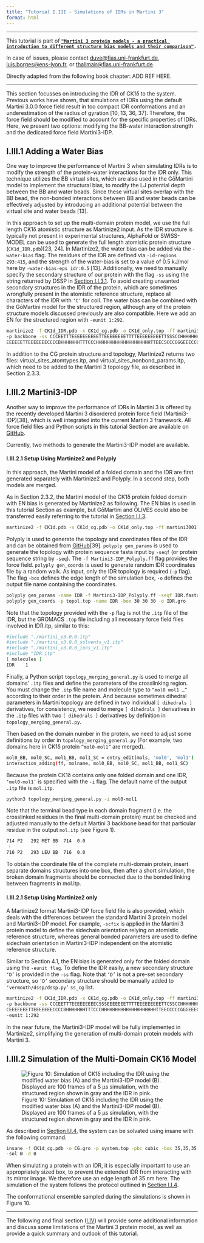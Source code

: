 ```yaml
---
title: "Tutorial I.III - Simulations of IDRs in Martini 3"
format: html
---
```


<hr>

This tutorial is part of [**`"Martini 3 protein models - a practical introduction to different structure bias models and their comparison"`**](index.qmd)**`.`**

In case of issues, please contact [duve\@fias.uni-frankfurt.de](mailto:%20duve@fias.uni-frankfurt.de), [luis.borges\@ens-lyon.fr](mailto:%20luis.borges@ens-lyon.fr), or [thallmair\@fias.uni-frankfurt.de](mailto:%20thallmair@fias.uni-frankfurt.de).

Directly adapted from the following book chapter: ADD REF HERE.

<hr>

This section focusses on introducing the IDR of CK1δ to the system. Previous works have shown, that simulations of IDRs using the default Martini 3.0.0 force field result in too compact IDR conformations and an underestimation of the radius of gyration [10, 13, 36, 37]. Therefore, the force field should be modified to account for the specific properties of IDRs. Here, we present two options: modifying the BB-water interaction strength and the dedicated force field Martini3-IDP.

## I.III.1 Adding a Water Bias

One way to improve the performance of Martini 3 when simulating IDRs is to modify the strength of the protein-water interactions for the IDR only. This technique utilizes the BB virtual sites, which are also used in the GōMartini model to implement the structural bias, to modify the LJ potential depth between the BB and water beads. Since these virtual sites overlap with the BB bead, the non-bonded interactions between BB and water beads can be effectively adjusted by introducing an additional potential between the virtual site and water beads [13]. 

In this approach to set up the multi-domain protein model, we use the full length CK1δ atomistic structure as Martinize2 input. As the IDR structure is typically not present in experimental structures, AlphaFold or SWISS-MODEL can be used to generate the full length atomistic protein structure (`CK1d_IDR.pdb`)[23, 24]. In Martinize2, the water bias can be added via the `-water-bias` flag. The residues of the IDR are defined via `-id-regions 293:415`, and the strength of the water-bias is set to a value of 0.5 kJ/mol here by `-water-bias-eps idr:0.5` [13]. Additionally, we need to manually specify the secondary structure of our protein with the flag `-ss` using the string returned by DSSP in [Section I.I.3.1](Tut1.qmd). To avoid creating unwanted secondary structures in the IDR of the protein, which are sometimes wrongfully present in the atomistic reference structure, replace all characters of the IDR with `‘C’` for coil. The water bias can be combined with the GōMartini model for the structured region, although any of the protein structure models discussed previously are also compatible. Here we add an EN for the structured region with `-eunit 1:292`.

```bash
martinize2 -f CK1d_IDR.pdb -x CK1d_cg.pdb -o CK1d_only.top -ff martini3001 
-p backbone -ss CCCEETTTEEEEEEEEEETTEEEEEEEETTTTEEEEEEEEETTSSSCCHHHHHHHHHHHTTCTTCCE
EEEEEETTEEEEEEECCCCBHHHHHHHTTTCCCHHHHHHHHHHHHHHHHHHHHTTEECSCCCGGGEEECCGGGTTCEEECCGGGCEECBCTTTCCBCCCCCSCCCCSCTTTCCHHHHTTCCCCHHHHHHHHHHHHHHHHHSSCTTSSCCCSSHHHHHHHHHHHHHTSCHHHHTTTSCHHHHHHHHHHHHCCTTCCCCHHHHHHHHHHHHHHTTCCCSCCCCCCCCCCCCCCCCCCCCCCCCCCCCCCCCCCCCCCCCCCCCCCCCCCCCCCCCCCCCCCCCCCCCCCCCCCCCCCCCCCCCCCCCCCCCCCCCCCCCCCCCCCCCCCCCCCCCCCCCCCCCCCCCCC -elastic -el 0 -eu 0.85 -eunit 1:292 -water-bias -water-bias-eps idr:0.5 -id-regions 293:415  
```

In addition to the CG protein structure and topology, Martinize2 returns two files: virtual_sites_atomtypes.itp, and virtual_sites_nonbond_params.itp, which need to be added to the Martini 3 topology file, as described in Section 2.3.3. 

## I.III.2 Martini3-IDP

Another way to improve the performance of IDRs in Martini 3 is offered by the recently developed Martini 3 disordered protein force field (Martini3-IDP)[38], which is well integrated into the current Martini 3 framework. All force field files and Python scripts in this tutorial Section are available on [GitHub](https://github.com/Martini-Force-Field-Initiative/Martini3-IDP-parameters). 

Currently, two methods to generate the Martini3-IDP model are available.

#### I.III.2.1 Setup Using Martinize2 and Polyply
	
In this approach, the Martini model of a folded domain and the IDR are first generated separately with Martinize2 and Polyply. In a second step, both models are merged.

As in Section 2.3.2, the Martini model of the CK1δ protein folded domain with EN bias is generated by Martinize2 as following. The EN bias is used in this tutorial Section as example, but GōMartini and OLIVES could also be transferred easily referring to the tutorial in [Section I.I.3](Tut1.qmd).   

```bash
martinize2 -f CK1d.pdb -x CK1d_cg.pdb -o CK1d_only.top -ff martini3001 -p backbone -dssp -elastic -el 0 -eu 0.85
```

Polyply is used to generate the topology and coordinates files of the IDR and can be obtained from [GitHub](https://github.com/marrink-lab/polyply_1.0)[39]. `polyply gen_params` is used to generate the topology with protein sequence fasta input by `-seqf` (or protein sequence string by `-seq`). The `-f Martini3-IDP_Polyply.ff` flag provides the force field. `polyply gen_coords` is used to generate random IDR coordinates file by a random walk. As input, only the IDR topology is required (`-p` flag). The flag `-box` defines the edge length of the simulation box, `-o` defines the output file name containing the coordinates.

```bash
polyply gen_params -name IDR -f Martini3-IDP_Polyply.ff -seqf IDR.fasta -o IDR.itp
polyply gen_coords -p topol.top -name IDR -box 30 30 30 -o IDR.gro
```

Note that the topology provided with the `-p` flag is not the `.itp` file of the IDR, but the GROMACS `.top` file including all necessary force field files involved in IDR.itp, similar to this:

```bash
#include "./martini_v3.0.0.itp"
#include "./martini_v3.0.0_solvents_v1.itp"
#include "./martini_v3.0.0_ions_v1.itp"
#include "IDR.itp"
[ molecules ]
IDR    1
```

Finally, a Python script `topology_merging_general.py` is used to merge all domains’ `.itp` files and define the parameters of the crosslinking region. You must change the `.itp` file name and molecule type to `“mol0 mol1 …”` according to their order in the protein. And because sometimes dihedral parameters in Martini topology are defined in two individual `[ dihedrals ]` derivatives, for consistency, we need to merge `[ dihedrals ]` derivatives in the `.itp` files with two `[ dihedrals ]` derivatives by definition in `topology_merging_general.py`.

Then based on the domain number in the protein, we need to adjust some definitions by order in `topology_merging_general.py` (For example, two domains here in CK1δ protein `“mol0-mol1”` are merged).

```bash
mol0_BB, mol0_SC, mol1_BB, mol1_SC = entry_edit(mols, 'mol0', 'mol1')
interaction_adding(ff, molname, mol0_BB, mol0_SC, mol1_BB, mol1_SC)
```

Because the protein CK1δ contains only one folded domain and one IDR, `‘mol0-mol1’` is specified with the `-i` flag. The default name of the output `.itp` file is `mol.itp`.

```bash
python3 topology_merging_general.py -i mol0-mol1
```

Note that the terminal bead type in each domain fragment (i.e. the crosslinked residues in the final multi-domain protein) must be checked and adjusted manually to the default Martini 3 backbone bead for that particular residue in the output `mol.itp` (see Figure 1).   

```bash
714 P2   292 MET BB  714  0.0
 ⁝
716 P2   293 LEU BB  716  0.0  
```

To obtain the coordinate file of the complete multi-domain protein, insert separate domains structures into one box, then after a short simulation, the broken domain fragments should be connected due to the bonded linking between fragments in mol.itp.

#### I.III.2.1 Setup Using Martinize2 only

A Martinize2 format Martini3-IDP force field file is also provided, which deals with the differences between the standard Martini 3 protein model and Martini3-IDP model. For example, `-scfix` is applied in the Martini 3 protein model to define the sidechain orientation relying on atomistic reference structure, whereas general bonded parameters are used to define sidechain orientation in Martini3-IDP independent on the atomistic reference structure.

Similar to Section 4.1, the EN bias is generated only for the folded domain using the `-eunit flag`. To define the IDR easily, a new secondary structure `‘D’` is provided in the `-ss` flag. Note that `‘D’` is not a pre-set secondary structure, so `‘D’` secondary structure should be manually added to `‘vermouth/dssp/dssp.py’` `ss_cg` list.

```bash
martinize2 -f CK1d_IDR.pdb -x CK1d_cg.pdb -o CK1d_only.top -ff martini3001-IDP 
-p backbone -ss CCCEETTTEEEEEEEEECSSSEEEEEEETTTTEEEEEEEEETTCSSCCHHHHHHHHHHHTTSTTCC
CEEEEEEETTEEEEEEECCCCBHHHHHHHTTTCCCHHHHHHHHHHHHHHHHHHHHTTEECCCCCGGGEEECCGGGTTCEEECCCTTCEECBCTTTCCBCCCCBSTTCCSCTTTCCHHHHTTBCCCHHHHHHHHHHHHHHHHHSSCTTSSCCCSSGGGHHHHHHHHHHHSCHHHHTTTSCHHHHHHHHHHHHSCSSCCCCHHHHHHHHHHHHHHTTCCCSCCCGGGCDDDDDDDDDDDDDDDDDDDDDDDDDDDDDDDDDDDDDDDDDDDDDDDDDDDDDDDDDDDDDDDDDDDDDDDDDDDDDDDDDDDDDDDDDDDDDDDDDDDDDDDDDDDDDDDDDDDDDDDDDDD -elastic -ef 700.0 -el 0 -eu 0.85 
-eunit 1:292
```

In the near future, the Martini3-IDP model will be fully implemented in Martinize2, simplifying the generation of multi-domain protein models with Martini 3.

## I.III.2 Simulation of the Multi-Domain CK1δ Model

![Figure 10: Simulation of CK1δ including the IDR using the modified water bias (A) and the Martini3-IDP model (B). Displayed are 100 frames of a 5 μs simulation, with the structured region shown in gray and the IDR in pink.](Fig10.png)

As described in [Section I.I.4](Tut1.qmd), the system can be solvated using insane with the following command.

```bash
insane -f CK1d_cg.pdb -o CG.gro -p system.top -pbc cubic -box 35,35,35 -salt 0.15 
-sol W -d 0 
```

When simulating a protein with an IDR, it is especially important to use an appropriately sized box, to prevent the extended IDR from interacting with its mirror image. We therefore use an edge length of 35 nm here. The simulation of the system follows the protocol outlined in [Section I.I.4](Tut1.qmd).

The conformational ensemble sampled during the simulations is shown in Figure 10.

<hr>
The following and final section ([I.IV](Tut4.qmd)) will provide some additional information and discuss some limitations of the Martini 3 protein model, as well as provide a quick summary and outlook of this tutorial.